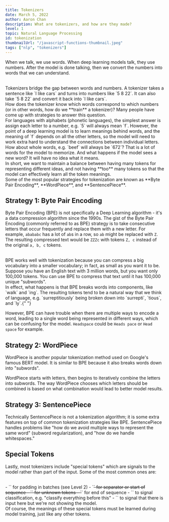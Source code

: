 ```yaml
---
title: Tokenizers
date: March 5, 2022
author: Aaron Chan
description: What are tokenizers, and how are they made?
level: 1
topic: Natural Language Processing
id: tokenization
thumbnailUrl: "/javascript-functions-thumbnail.jpeg"
tags: ["nlp", "tokenizers"]
---
```


When we talk, we use words. When deep learning models talk, they use numbers. After the model is done talking, then we convert the numbers into words that we can understand.

<br />
Tokenizers bridge the gap between words and numbers. A tokenizer takes a sentence
like `I like cars` and turns into numbers like `5 8 22`. It can also take `5 8 22`
and convert it back into `I like cars`.

<br />
How does the tokenizer know which words correspond to which numbers (or in other
words, how do we **train** a tokenizer)? Many people have come up with strategies
to answer this question.

<br />
For languages with alphabets (phonetic languages), the simplest answer is assign
each letter to a number, e.g. `5` will always mean `f`. However, the point of a deep
learning model is to learn meanings behind words, and the meaning of `f` depends
on all the other letters, so the model will need to work extra hard to understand
the connections between individual letters.

<br />
How about whole words, e.g. `beef` will always be `672`? That is a lot of words for
the model to memorize. And what happens if the model sees a new word? It will have
no idea what it means.

<br />
In short, we want to maintain a balance between having many tokens for representing
different ideas, and not having **too** many tokens so that the model can effectively
learn all the token meanings.

<br />
Some of the most popular strategies for tokenization are known as **Byte Pair Encoding**,
**WordPiece**, and **SentencePiece**.

## Strategy 1: Byte Pair Encoding

Byte Pair Encoding (BPE) is not specifically a Deep Learning algorithm - it's a data compression algorithm since the 1990s. The gist of the Byte Pair Encoding (commonly referred to as BPE) strategy is to take consecutive letters that occur frequently and replace them with a new letter. For example, `abababc` has a lot of `ab`s in a row, so `ab` might be replaced with `Z`. The resulting compressed text would be `ZZZc` with tokens `Z, c` instead of the original `a, b, c` tokens.

<br />
BPE works well with tokenization because you can compress a big vocabulary into a
smaller vocabulary; in fact, as small as you want it to be. Suppose you have an English
text with 3 million words, but you want only 100,000 tokens. You can use BPE to compress
that text until it has 100,000 unique "subwords".

<br />
In effect, what happens is that BPE breaks words into components, like `walk` and
`ing`. The resulting tokens tend to be a natural way that we think of language, e.g.
`surreptitiously` being broken down into `surrepti`, `tious`, and `ly`.{" "}

However, BPE can have trouble when there are multiple ways to encode a word, leading
to a single word being represented in different ways, which can be confusing for
the model. `Headspace` could be `Heads pace` or `Head space` for example.

## Strategy 2: WordPiece

WordPiece is another popular tokenization method used on Google's famous BERT model. It is similar to BPE because it also breaks words down into "subwords".

WordPiece starts with letters, then begins to iteratively combine the letters into subwords. The way WordPiece chooses which letters should be combined is based on what combination would lead to better model results.

## Strategy 3: SentencePiece

Technically SentencePiece is not a tokenization algorithm; it is some extra features on top of common tokenization strategies like BPE.
SentencePiece handles problems like "how do we avoid multiple ways to represent the same word" (subword regularization), and "how do we handle whitespaces."

## Special Tokens

Lastly, most tokenizers include "special tokens" which are signals to the model rather than part of the input. Some of the most common ones are:

<br />
- `<pad>` for padding in batches (see Level 2)
- `<s>` for separator or start of sequence
- `<unk>` for unknown tokens
- `</s>` for end of sequence
- `<cls>` to signal classification, e.g. "classify everything before this"
- `<mask>` to signal that there is input here but we're not showing the model.
<br />
Of course, the meanings of these special tokens must be learned during model training, just like any other tokens.
